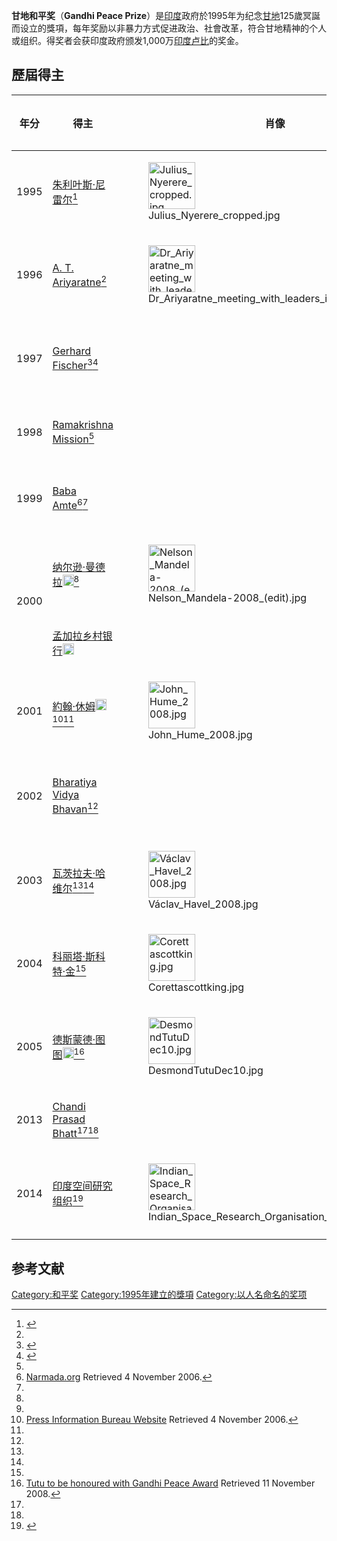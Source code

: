 {{Distinguish|英迪拉·甘地和平奖}}

'''甘地和平奖'''（'''Gandhi Peace Prize'''）是[[印度|印度]]政府於1995年为纪念[[甘地|甘地]]125歲冥誕而设立的獎項，每年奖励以非暴力方式促进政治、社會改革，符合甘地精神的个人或组织。得奖者会获印度政府颁发1,000万[[印度卢比|印度卢比]]的奖金。

==歷屆得主==

{| class="wikitable sortable"
|-
! 年分 !! 得主 !! 肖像 !! 生卒年 !! 國籍 !! 身分
|-
| 1995
| [[朱利叶斯·尼雷尔|朱利叶斯·尼雷尔]]<ref name="mkgandhi">{{cite web|url=http://www.mkgandhi.org/nobel/index.htm|title=International Gandhi Peace Prize|date=|publisher=|accessdate=15 November 2010|archive-date=2021-02-11|archive-url=https://web.archive.org/web/20210211020207/https://www.mkgandhi.org/nobel/index.htm|dead-url=no}}</ref>
| [[File:Julius_Nyerere_cropped.jpg|75px]]
| 1922–1999
| {{TAN}}
| 前[[坦桑尼亚总统|坦桑尼亚总统]]
|-
| 1996
| [[A._T._Ariyaratne|A. T. Ariyaratne]]<ref name="mkgandhi" />
| [[File:Dr_Ariyaratne_meeting_with_leaders_in_the_North.jpg|75px]]
| 1931-
| {{SRI}}
| [[Sarvodaya_Shramadana_Movement|Sarvodaya Shramadana Movement]]創始人
|-
| 1997
| [[Gerhard_Fischer_(diplomat)|Gerhard Fischer]]<ref>{{cite web|url=http://pib.myiris.com/features/article.php3?fl=B2017|title=President Confers Gandhi Peace Prize 1997 on Dr.Gerhard Fischer of Germany|date=5 January 1998|publisher=Press Information Bureau, Government of India|accessdate=24 February 2009|deadurl=yes|archiveurl=https://web.archive.org/web/20110928123440/http://pib.myiris.com/features/article.php3?fl=B2017|archivedate=2011年9月28日}}</ref><ref>{{cite web|url=http://www.hindu.com/2006/07/05/stories/2006070505711300.htm|title=Gerhard Fischer passes away|last=Radhakrishnan|first=R.K.|date=5 July 2006|publisher=''[[The_Hindu|The Hindu]]''|accessdate=24 February 2009|archive-date=2008-09-17|archive-url=https://web.archive.org/web/20080917020204/http://www.hindu.com/2006/07/05/stories/2006070505711300.htm|dead-url=yes}}</ref>
| 
| 1921–2006
| {{GER}}
| 德國外交官，致力於對抗[[麻风病|麻风病]]和[[小儿麻痹症|小儿麻痹症]]
|-
| 1998
| [[Ramakrishna_Mission|Ramakrishna Mission]]<ref name="mkgandhi" />
| 
| 1897創立
| {{IND}}
| [[Swami_Vivekananda|Swami Vivekananda]]創立
|-
| 1999
| [[Baba_Amte|Baba Amte]]<ref>[http://www.narmada.org/archive/ie/19991126.ige26014.html Narmada.org] {{Wayback|url=http://www.narmada.org/archive/ie/19991126.ige26014.html |date=20110111224246 }} Retrieved 4 November 2006.</ref><ref name="mkgandhi" />
| 
| 1914–2008
| {{IND}}
| 社會活動家，致力於幫助[[麻风病|麻风病]]患者
|- 
| rowspan="2" | 2000
| [[纳尔逊·曼德拉|纳尔逊·曼德拉]][[File:Nobel_prize_medal.svg|18px]]<ref name="mkgandhi" />
| [[File:Nelson_Mandela-2008_(edit).jpg|75px]]
| 1918-2013
| {{ZAF}}
| 前[[南非總統|南非總統]]<ref name="mkgandhi" />
|- 
| [[孟加拉乡村银行|孟加拉乡村银行]][[File:Nobel_prize_medal.svg|18px]]
| 
| 1983創立
| {{BAN}}
| 由[[穆罕默德·尤纳斯|穆罕默德·尤纳斯]]創辦
|-
| 2001
| [[約翰·休姆|約翰·休姆]][[File:Nobel_prize_medal.svg|18px]]<ref name=Hume>[http://pib.nic.in/feature/feyr2002/ffeb2002/f060220022.html Press Information Bureau Website] {{Wayback|url=http://pib.nic.in/feature/feyr2002/ffeb2002/f060220022.html |date=20071016075334 }} Retrieved 4 November 2006.</ref><ref name="mkgandhi" />
| [[File:John_Hume_2008.jpg|75px]]
| 1937-
| {{GBR}}
| 北愛爾蘭和平協議的締建者
|-
| 2002
| [[Bharatiya_Vidya_Bhavan|Bharatiya Vidya Bhavan]]<ref name="mkgandhi" />
| 
| 1938創立
| {{IND}}
| Educational trust that emphasises Indian culture
|-
| 2003
| [[瓦茨拉夫·哈维尔|瓦茨拉夫·哈维尔]]<ref name="PIB 2004-01-02" /><ref name="PIB 2004-01-05" />
| [[File:Václav_Havel_2008.jpg|75px]]
| 1936–2011
| {{CZE}}
| 前[[捷克共和國總統|捷克共和國總統]]
|-
| 2004
| [[科丽塔·斯科特·金|科丽塔·斯科特·金]]<ref name="mkgandhi" />
| [[File:Corettascottking.jpg|75px]]
| 1927–2006
| {{USA}}
| [[马丁·路德·金|马丁·路德·金]]遗孀
|-
| 2005
| [[德斯蒙德·图图|德斯蒙德·图图]][[File:Nobel_prize_medal.svg|18px]]<ref>[http://www.mg.co.za/article/2006-10-03-tutu-to-be-honoured-with-gandhi-peace-award Tutu to be honoured with Gandhi Peace Award] {{Wayback|url=http://www.mg.co.za/article/2006-10-03-tutu-to-be-honoured-with-gandhi-peace-award |date=20191226160916 }} Retrieved 11 November 2008.</ref>
| [[File:DesmondTutuDec10.jpg|75px]]
| 1931-
| {{ZAF}}
| 南非聖公會主教、反種族隔離活動家
|-
| 2013
| [[Chandi_Prasad_Bhatt|Chandi Prasad Bhatt]]<ref name="Joshua 2014-03-01" /><ref name="Singh 2014-03-01" />
| 
| 1934-
| {{IND}}
| 環保運動家
|-
| 2014
| [[印度空间研究组织|印度空间研究组织]]<ref name=isro_2014>{{cite web|title=ISRO gets Gandhi Peace Prize for 2014|url=http://pib.nic.in/newsite/PrintRelease.aspx?relid=117790|website=Press Information Bureau, Government of India|accessdate=22 April 2015|archive-date=2017-10-19|archive-url=https://web.archive.org/web/20171019214356/http://pib.nic.in/newsite/PrintRelease.aspx?relid=117790|dead-url=no}}</ref>
| [[File:Indian_Space_Research_Organisation_Logo.svg|75px]]
| 1969創立
| {{IND}}
| 印度国家航天机构
|-
|}

== 参考文献 ==
{{reflist|refs=
<ref name="PIB 2004-01-02">{{cite web
 | url=http://pib.nic.in/release/release.asp?relid=583
 | title=PIB Press Release – President to confer the Gandhi Peace Prize to Mr. Vaclav Havel
 | work=pib.mic.in
 | publisher=Government of India Press Information Bureau
 | date=2 January 2004
 | access-date=15 November 2010
 | archive-date=2016-03-03
 | archive-url=https://web.archive.org/web/20160303210520/http://pib.nic.in/release/release.asp?relid=583
 | dead-url=no
 }}</ref>
<ref name="PIB 2004-01-05">{{cite web
 | url=http://pib.nic.in/release/release.asp?relid=584
 | title=PIB Press Release – Gandhi Peace Prize conferred on Mr. Vaclav Havel
 | work=pib.mic.in
 | publisher=Government of India Press Information Bureau
 | date=5 January 2004
 | access-date=15 November 2010
 | archive-date=2016-03-03
 | archive-url=https://web.archive.org/web/20160303212555/http://pib.nic.in/release/release.asp?relid=584
 | dead-url=no
 }}</ref>
<ref name="Singh 2014-03-01">{{cite news
 | url=http://timesofindia.indiatimes.com/india/Gandhi-Peace-Prize-for-Chandi-Prasad-Bhatt/articleshow/31231359.cms
 | title=Gandhi Peace Prize for Chandi Prasad Bhatt
 | last=Singh
 | first=Kautilya
 | date=1 March 2014
 | work=[[The_Times_of_India|The Times of India]]
 | access-date=3 March 2014
 | archive-date=2021-08-03
 | archive-url=https://web.archive.org/web/20210803084706/https://timesofindia.indiatimes.com/india/Gandhi-Peace-Prize-for-Chandi-Prasad-Bhatt/articleshow/31231359.cms
 | dead-url=no
 }}</ref>
<ref name="Joshua 2014-03-01">{{cite news
 | url=http://www.thehindu.com/news/gandhi-peace-prize-for-chipko-pioneer/article5737881.ece
 | title=Gandhi Peace Prize for Chipko pioneer, founded Dasholi Swarajya Gram Sangh
 | last=Joshua
 | first=Anita
 | date=1 March 2014
 | work=[[The_Hindu|The Hindu]]
 | access-date=3 March 2014
 | archive-date=2021-08-03
 | archive-url=https://web.archive.org/web/20210803044305/https://www.thehindu.com/news/gandhi-peace-prize-for-chipko-pioneer/article5737881.ece
 | dead-url=no
 }}</ref>

}}

[[Category:和平奖|Category:和平奖]]
[[Category:1995年建立的獎項|Category:1995年建立的獎項]]
[[Category:以人名命名的奖项|Category:以人名命名的奖项]]